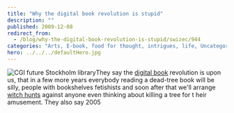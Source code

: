 ```yaml
---
title: "Why the digital book revolution is stupid"
description: ""
published: 2009-12-08
redirect_from:
  - /blog/why-the-digital-book-revolution-is-stupid/swizec/944
categories: "Arts, E-book, food for thought, intrigues, life, Uncategorized"
hero: ../../../defaultHero.jpg
---
```


![](http://cache.gawker.com/assets/images/4/2009/12/500x_library-image-rendering.jpg "CGI future Stockholm library")They say the [digital book](http://en.wikipedia.org/wiki/E-book "E-book") revolution is upon us, that in a few more years everybody reading a dead-tree book will be silly, people with bookshelves fetishists and soon after that we'll arrange [witch hunts](http://en.wikipedia.org/wiki/Witch-hunt "Witch-hunt") against anyone even thinking about killing a tree for t heir amusement. They also say 2005

